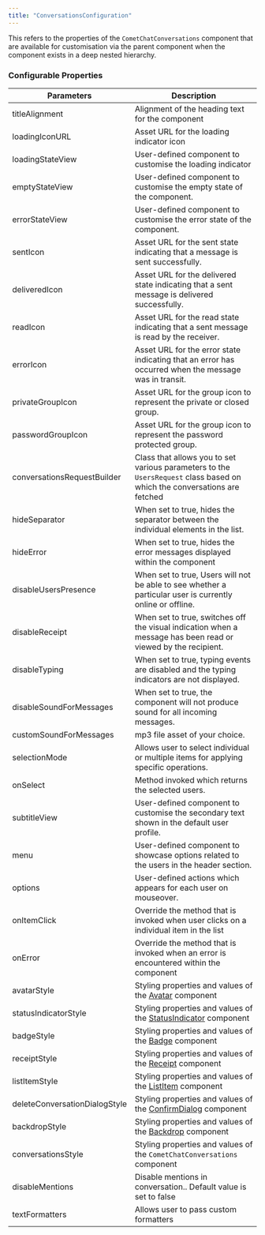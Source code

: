 ```yaml
---
title: "ConversationsConfiguration"
---
```


This refers to the properties of the `CometChatConversations` component that are available for customisation via the parent component when the component exists in a deep nested hierarchy.

### Configurable Properties

| Parameters                    | Description                                                                                                              |
| ----------------------------- | ------------------------------------------------------------------------------------------------------------------------ |
| titleAlignment                | Alignment of the heading text for the component                                                                          |
| loadingIconURL                | Asset URL for the loading indicator icon                                                                                 |
| loadingStateView              | User-defined component to customise the loading indicator                                                                |
| emptyStateView                | User-defined component to customise the empty state of the component.                                                    |
| errorStateView                | User-defined component to customise the error state of the component.                                                    |
| sentIcon                      | Asset URL for the sent state indicating that a message is sent successfully.                                             |
| deliveredIcon                 | Asset URL for the delivered state indicating that a sent message is delivered successfully.                              |
| readIcon                      | Asset URL for the read state indicating that a sent message is read by the receiver.                                     |
| errorIcon                     | Asset URL for the error state indicating that an error has occurred when the message was in transit.                     |
| privateGroupIcon              | Asset URL for the group icon to represent the private or closed group.                                                   |
| passwordGroupIcon             | Asset URL for the group icon to represent the password protected group.                                                  |
| conversationsRequestBuilder   | Class that allows you to set various parameters to the `UsersRequest` class based on which the conversations are fetched |
| hideSeparator                 | When set to true, hides the separator between the individual elements in the list.                                       |
| hideError                     | When set to true, hides the error messages displayed within the component                                                |
| disableUsersPresence          | When set to true, Users will not be able to see whether a particular user is currently online or offline.                |
| disableReceipt                | When set to true, switches off the visual indication when a message has been read or viewed by the recipient.            |
| disableTyping                 | When set to true, typing events are disabled and the typing indicators are not displayed.                                |
| disableSoundForMessages       | When set to true, the component will not produce sound for all incoming messages.                                        |
| customSoundForMessages        | mp3 file asset of your choice.                                                                                           |
| selectionMode                 | Allows user to select individual or multiple items for applying specific operations.                                     |
| onSelect                      | Method invoked which returns the selected users.                                                                         |
| subtitleView                  | User-defined component to customise the secondary text shown in the default user profile.                                |
| menu                          | User-defined component to showcase options related to the users in the header section.                                   |
| options                       | User-defined actions which appears for each user on mouseover.                                                           |
| onItemClick                   | Override the method that is invoked when user clicks on a individual item in the list                                    |
| onError                       | Override the method that is invoked when an error is encountered within the component                                    |
| avatarStyle                   | Styling properties and values of the [Avatar](/docs/web-elements/avatar) component                                       |
| statusIndicatorStyle          | Styling properties and values of the [StatusIndicator](/docs/web-elements/status-indicator) component                    |
| badgeStyle                    | Styling properties and values of the [Badge](/docs/web-elements/badge) component                                         |
| receiptStyle                  | Styling properties and values of the [Receipt](/docs/web-elements/receipt) component                                     |
| listItemStyle                 | Styling properties and values of the [ListItem](/docs/web-elements/list-item) component                                  |
| deleteConversationDialogStyle | Styling properties and values of the [ConfirmDialog](/docs/web-elements/confirm-dialog) component                        |
| backdropStyle                 | Styling properties and values of the [Backdrop](/docs/web-elements/backdrop) component                                   |
| conversationsStyle            | Styling properties and values of the `CometChatConversations` component                                                  |
| disableMentions               | Disable mentions in conversation.. Default value is set to false                                                         |
| textFormatters                | Allows user to pass custom formatters                                                                                    |
